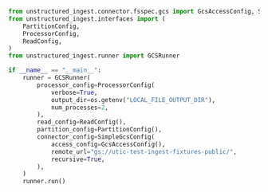 ```python Python
from unstructured_ingest.connector.fsspec.gcs import GcsAccessConfig, SimpleGcsConfig
from unstructured_ingest.interfaces import (
    PartitionConfig,
    ProcessorConfig,
    ReadConfig,
)
from unstructured_ingest.runner import GCSRunner

if __name__ == "__main__":
    runner = GCSRunner(
        processor_config=ProcessorConfig(
            verbose=True,
            output_dir=os.getenv("LOCAL_FILE_OUTPUT_DIR"),
            num_processes=2,
        ),
        read_config=ReadConfig(),
        partition_config=PartitionConfig(),
        connector_config=SimpleGcsConfig(
            access_config=GcsAccessConfig(),
            remote_url="gs://utic-test-ingest-fixtures-public/",
            recursive=True,
        ),
    )
    runner.run()
```
